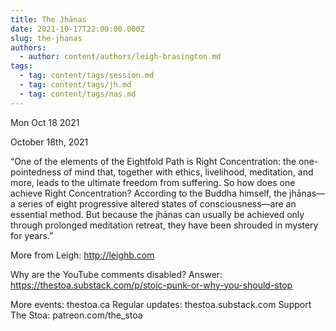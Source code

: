 ```yaml
---
title: The Jhānas
date: 2021-10-17T22:00:00.000Z
slug: the-jhanas
authors:
  - author: content/authors/leigh-brasington.md
tags:
  - tag: content/tags/session.md
  - tag: content/tags/jh.md
  - tag: content/tags/nas.md
---
```






Mon Oct 18 2021

October 18th, 2021

“One of the elements of the Eightfold Path is Right Concentration: the one-pointedness of mind that, together with ethics, livelihood, meditation, and more, leads to the ultimate freedom from suffering. So how does one achieve Right Concentration? According to the Buddha himself, the jhānas—a series of eight progressive altered states of consciousness—are an essential method. But because the jhānas can usually be achieved only through prolonged meditation retreat, they have been shrouded in mystery for years.”

More from Leigh: http://leighb.com

Why are the YouTube comments disabled? Answer: https://thestoa.substack.com/p/stoic-punk-or-why-you-should-stop

More events: thestoa.ca 
Regular updates: thestoa.substack.com 
Support The Stoa: patreon.com/the_stoa


